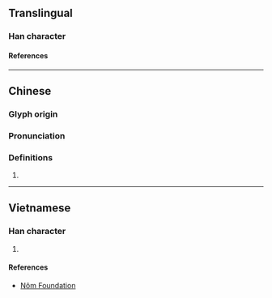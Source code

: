 {{character info}}
==Translingual==

===Han character===
{{Han char|rn=64|rad=手|as=19|sn=22|four=50014|canj=QYBG|ids=⿰扌離}}

====References====
{{Han ref|kx=0464.120|dkj=13026|dj=0813.110|hdz=31988.070|uh=6521}}

----

==Chinese==
{{zh-forms|s=摛}}

===Glyph origin===
{{Han etym}}

===Pronunciation===
{{zh-pron
|m=chī,lí
|c=ci1
|mc=y
|oc=y
|cat=
}}

===Definitions===
{{zh-hanzi}}

# {{zh-alt-form|摛}}

----

==Vietnamese==

===Han character===
{{vi-readings|rs=手19|reading=lia}}

# {{rfdef|vi|sort=手19}}

====References====
* [http://nomfoundation.org/common/nom_details.php?codepoint=6521 Nôm Foundation]